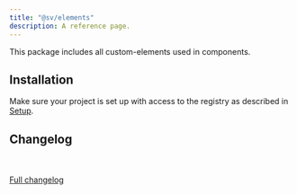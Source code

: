 ```yaml
---
title: "@sv/elements"
description: A reference page.
---
```



This package includes all custom-elements used in components.

## Installation

Make sure your project is set up with access to the registry as described in [Setup](/atrium/setup).

<Command
  pnpm="pnpm add @sv/elements --save-exact"
  npm="npm i @sv/elements --save-exact"
  bun="bun add @sv/elements --exact"
/>

## Changelog

<br/>
<Changelog />
<br/>
<a target="_blank" href={`https://gitlab.s-v.de/svp/atrium/-/blob/main/packages/elements/CHANGELOG.md`}>Full changelog</a>
